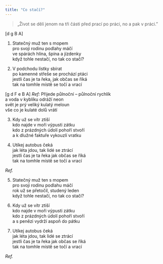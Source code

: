 ```yaml
---
title: "Co stačí?"
---
```


> „Život se dělí jenom na tři části
> před prací po práci, no a pak v práci.”

[d g B A]

1. Statečný muž ten s mopem\
   pro svoji rodinu podlahy máčí\
   ve spárách hlína, špína a jízdenky\
   když tohle nestačí, no tak co stačí?

2. V podchodu lístky sbírat\
   po kamenné střeše se prochází ptáci\
   jestli čas je ta řeka, jak občas se říká\
   tak na tomhle místě se točí a vrací

[g d F e B A]
_Ref:_ Přijede půlnoční – půlnoční rychlík\
a voda v kyblíku odráží neon\
svět je prý veliký kulatý meloun\
vše co je kulaté dolů vrátí

3. Kdy už se vítr ztiší\
   kdo najde v moři výpusti zátku\
   kdo z prázdných údolí pohoří stvoří\
   a k dlužné faktuře vykouzlí vratku

4. Utíkej autobus čeká\
   jak léta jdou, tak lidé se ztrácí\
   jestli čas je ta řeka jak občas se říká\
   tak na tomhle místě se točí a vrací

_Ref._

5. Statečný muž ten s mopem\
   pro svoji rodinu podlahu máčí\
   rok už se přetočil, studený leden\
   když tohle nestačí, no tak co stačí?

6. Kdy už se vítr ztiší\
   kdo najde v moři výpusti zátku\
   kdo z prázdných údolí pohoří stvoří\
   a s penězi vydrží aspoň do pátku

7. Utíkej autobus čeká\
   jak léta jdou, tak lidé se ztrácí\
   jestli čas je ta řeka jak občas se říká\
   tak na tomhle místě se točí a vrací

_Ref._

